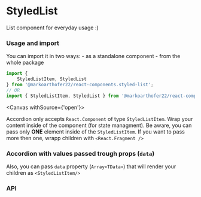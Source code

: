 
# StyledList

List component for everyday usage :)

### Usage and import

You can import it in two ways: - as a standalone component - from the whole package

```jsx
import {
    StyledListItem, StyledList
} from '@markoarthofer22/react-components.styled-list';
// OR
import { StyledListItem, StyledList } from '@markoarthofer22/react-components';
```

<Canvas withSource={'open'}>
    <Story id='designs-atoms-stlyled-list--default' />
</Canvas>

Accordion only accepts `React.Component` of type `StyledListItem`. Wrap your content inside of the component (for state managment). Be aware, you can pass only **ONE** element inside of the `StyledListItem`. If you want to pass more then one, wrapp children with `<React.Fragment />`

### Accordion with values passed trough props (`data`)

<Canvas>
    <Story id='designs-atoms-stlyled-list--styled-list-with-data-prop' />
</Canvas>

Also, you can pass `data` property (`Array<TData>`) that will render your children as `<StyledListItem/>`

<div style={{ marginBottom: '50px' }} />

### API

<ArgsTable of={StyledList} />
